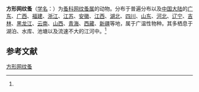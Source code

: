 {{Speciesbox
| name = 方形网纹蚤
| status = 
| status_system = 
| image = 
| genus = Ceriodaphnia
| species = quadrangula
| authority = (Muller, 1785)<ref name='id12313'>{{cite web| url =http://www.bioinfo.cn/db05/BjdwSpecies.php?action=view&id=12313| title =方形网纹蚤| work =《中国动物物种编目数据库》| publisher =中国科学院微生物研究所| author =中国科学院动物研究所| accessdate =2009-04-28| deadurl =yes| archiveurl =https://web.archive.org/web/20160305051427/http://www.bioinfo.cn/db05/BjdwSpecies.php?action=view&id=12313| archivedate =2016-03-05}}</ref>
}}

'''方形网纹蚤'''（[[学名|学名]]：{{lang|la|''Ceriodaphnia quadrangula''}}）为[[蚤科|蚤科]][[网纹蚤属|网纹蚤属]]的动物。分布于普遍分布以及[[中国大陆|中国大陆]]的[[广东|广东]]、[[广西|广西]]、[[福建|福建]]、[[浙江|浙江]]、[[江苏|江苏]]、[[安徽|安徽]]、[[江西|江西]]、[[湖北|湖北]]、[[四川|四川]]、[[山东|山东]]、[[河北|河北]]、[[辽宁|辽宁]]、[[吉林|吉林]]、[[黑龙江|黑龙江]]、[[云南|云南]]、[[山西|山西]]、[[青海|青海]]、[[西藏|西藏]]、[[新疆|新疆]]等地，属于广温性物种。其多栖息于湖泊、水库、池塘以及流速不大的江河中。<ref name='id12313'/>

== 参考文献 ==
{{reflist}}

{{Wikispecies|Ceriodaphnia quadrangula}}
{{Taxonbar|from=Q4565238}}

[[Category:网纹蚤属|方形网纹蚤]]


{{节肢动物小作品}}